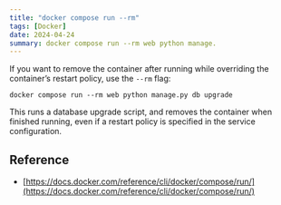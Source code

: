 ```yaml
---
title: "docker compose run --rm"
tags: [Docker]
date: 2024-04-24
summary: docker compose run --rm web python manage.
---
```


If you want to remove the container after running while overriding the container’s restart policy, use the `--rm` flag:

```shell
docker compose run --rm web python manage.py db upgrade
```

This runs a database upgrade script, and removes the container when finished running, even if a restart policy is
specified in the service configuration.

## Reference

- [https://docs.docker.com/reference/cli/docker/compose/run/](https://docs.docker.com/reference/cli/docker/compose/run/)